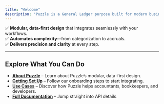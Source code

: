 ```yaml
---
title: "Welcome"
description: "Puzzle is a General Ledger purpose built for modern businesses."
---
```

✅ **Modular, data-first design** that integrates seamlessly with your workflows.  
✅ **Automates complexity**—from categorization to accruals.  
✅ **Delivers precision and clarity** at every step.  

---

## Explore What You Can Do

- **[About Puzzle](/about-puzzle)** – Learn about Puzzle’s modular, data-first design.
- **[Getting Set Up](/getting-started)** – Follow our onboarding steps to start integrating.
- **[Use Cases](/use-cases)** – Discover how Puzzle helps accountants, bookkeepers, and developers.
- **[Full Documentation](/api-reference/introduction)** – Jump straight into API details.
